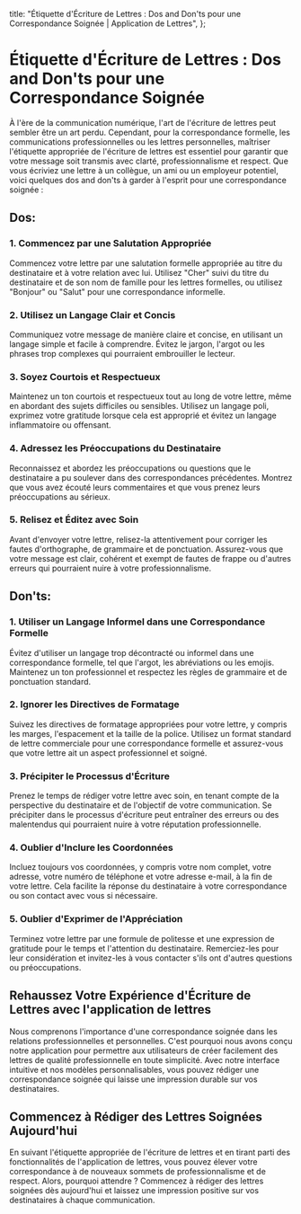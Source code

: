 
  title: "Étiquette d'Écriture de Lettres : Dos and Don'ts pour une Correspondance Soignée | Application de Lettres",
};

# Étiquette d'Écriture de Lettres : Dos and Don'ts pour une Correspondance Soignée

<MdxImage src="/blog/letter-writing-etiquette.jpg" alt="Étiquette d'Écriture de Lettres : Dos and Don'ts pour une Correspondance Soignée" width={800} height={700} />

À l'ère de la communication numérique, l'art de l'écriture de lettres peut sembler être un art perdu. Cependant, pour la correspondance formelle, les communications professionnelles ou les lettres personnelles, maîtriser l'étiquette appropriée de l'écriture de lettres est essentiel pour garantir que votre message soit transmis avec clarté, professionnalisme et respect. Que vous écriviez une lettre à un collègue, un ami ou un employeur potentiel, voici quelques dos and don'ts à garder à l'esprit pour une correspondance soignée :

## Dos:

### 1. Commencez par une Salutation Appropriée

Commencez votre lettre par une salutation formelle appropriée au titre du destinataire et à votre relation avec lui. Utilisez "Cher" suivi du titre du destinataire et de son nom de famille pour les lettres formelles, ou utilisez "Bonjour" ou "Salut" pour une correspondance informelle.

### 2. Utilisez un Langage Clair et Concis

Communiquez votre message de manière claire et concise, en utilisant un langage simple et facile à comprendre. Évitez le jargon, l'argot ou les phrases trop complexes qui pourraient embrouiller le lecteur.

### 3. Soyez Courtois et Respectueux

Maintenez un ton courtois et respectueux tout au long de votre lettre, même en abordant des sujets difficiles ou sensibles. Utilisez un langage poli, exprimez votre gratitude lorsque cela est approprié et évitez un langage inflammatoire ou offensant.

### 4. Adressez les Préoccupations du Destinataire

Reconnaissez et abordez les préoccupations ou questions que le destinataire a pu soulever dans des correspondances précédentes. Montrez que vous avez écouté leurs commentaires et que vous prenez leurs préoccupations au sérieux.

### 5. Relisez et Éditez avec Soin

Avant d'envoyer votre lettre, relisez-la attentivement pour corriger les fautes d'orthographe, de grammaire et de ponctuation. Assurez-vous que votre message est clair, cohérent et exempt de fautes de frappe ou d'autres erreurs qui pourraient nuire à votre professionnalisme.

## Don'ts:

### 1. Utiliser un Langage Informel dans une Correspondance Formelle

Évitez d'utiliser un langage trop décontracté ou informel dans une correspondance formelle, tel que l'argot, les abréviations ou les emojis. Maintenez un ton professionnel et respectez les règles de grammaire et de ponctuation standard.

### 2. Ignorer les Directives de Formatage

Suivez les directives de formatage appropriées pour votre lettre, y compris les marges, l'espacement et la taille de la police. Utilisez un format standard de lettre commerciale pour une correspondance formelle et assurez-vous que votre lettre ait un aspect professionnel et soigné.

### 3. Précipiter le Processus d'Écriture

Prenez le temps de rédiger votre lettre avec soin, en tenant compte de la perspective du destinataire et de l'objectif de votre communication. Se précipiter dans le processus d'écriture peut entraîner des erreurs ou des malentendus qui pourraient nuire à votre réputation professionnelle.

### 4. Oublier d'Inclure les Coordonnées

Incluez toujours vos coordonnées, y compris votre nom complet, votre adresse, votre numéro de téléphone et votre adresse e-mail, à la fin de votre lettre. Cela facilite la réponse du destinataire à votre correspondance ou son contact avec vous si nécessaire.

### 5. Oublier d'Exprimer de l'Appréciation

Terminez votre lettre par une formule de politesse et une expression de gratitude pour le temps et l'attention du destinataire. Remerciez-les pour leur considération et invitez-les à vous contacter s'ils ont d'autres questions ou préoccupations.

## Rehaussez Votre Expérience d'Écriture de Lettres avec l'application de lettres

Nous comprenons l'importance d'une correspondance soignée dans les relations professionnelles et personnelles. C'est pourquoi nous avons conçu notre application pour permettre aux utilisateurs de créer facilement des lettres de qualité professionnelle en toute simplicité. Avec notre interface intuitive et nos modèles personnalisables, vous pouvez rédiger une correspondance soignée qui laisse une impression durable sur vos destinataires.

## Commencez à Rédiger des Lettres Soignées Aujourd'hui

En suivant l'étiquette appropriée de l'écriture de lettres et en tirant parti des fonctionnalités de l'application de lettres, vous pouvez élever votre correspondance à de nouveaux sommets de professionnalisme et de respect. Alors, pourquoi attendre ? Commencez à rédiger des lettres soignées dès aujourd'hui et laissez une impression positive sur vos destinataires à chaque communication.